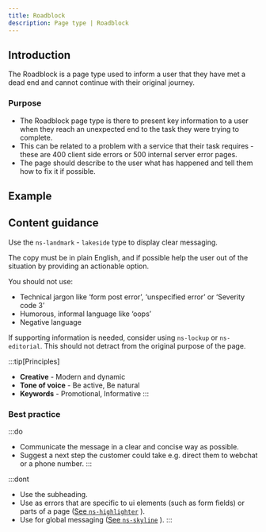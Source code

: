 ```yaml
---
title: Roadblock
description: Page type | Roadblock
---
```



## Introduction

The Roadblock is a page type used to inform a user that they have met a dead end and cannot continue with their original journey.

### Purpose

- The Roadblock page type is there to present key information to a user when they reach an unexpected end to the task they were trying to complete.
- This can be related to a problem with a service that their task requires - these are 400 client side errors or 500 internal server error pages.
- The page should describe to the user what has happened and tell them how to fix it if possible.

## Example

<PageViewer />

## Content guidance

Use the `ns-landmark` - `lakeside` type to display clear messaging.

The copy must be in plain English, and if possible help the user out of the situation by providing an actionable option.

You should not use:

- Technical jargon like ‘form post error’, ‘unspecified error’ or ‘Severity code 3’
- Humorous, informal language like ‘oops’
- Negative language

If supporting information is needed, consider using `ns-lockup` or `ns-editorial`. This should not detract from the original purpose of the page.

:::tip[Principles]
- **Creative** - Modern and dynamic
- **Tone of voice** - Be active, Be natural
- **Keywords** - Promotional, Informative
:::

### Best practice

:::do
- Communicate the message in a clear and concise way as possible.
- Suggest a next step the customer could take e.g. direct them to webchat or a phone number.
:::

:::dont
- Use the subheading.
- Use as errors that are specific to ui elements (such as form fields) or parts of a page ([See `ns-highlighter`](/components/ns-highlighter) ).
- Use for global messaging ([See `ns-skyline`](/components/ns-skyline) ).
:::
